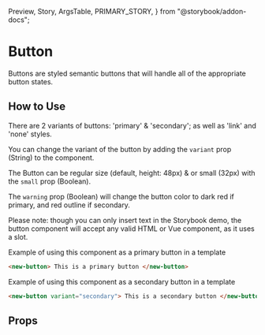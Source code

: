   Preview,
  Story,
  ArgsTable,
  PRIMARY_STORY,
} from "@storybook/addon-docs";

# Button

Buttons are styled semantic buttons that will handle all of the appropriate button states.

<Preview>
  <Story id="components-newbutton--default" />
</Preview>

## How to Use

There are 2 variants of buttons: 'primary' & 'secondary'; as well as 'link' and 'none' styles.

You can change the variant of the button by adding the `variant` prop (String) to the component.

The Button can be regular size (default, height: 48px) & or small (32px) with the `small` prop (Boolean).

The `warning` prop (Boolean) will change the button color to dark red if primary, and red outline if secondary.

Please note: though you can only insert text in the Storybook demo, the button component will accept any valid HTML or Vue component, as it uses a slot.

Example of using this component as a primary button in a template

```html
<new-button> This is a primary button </new-button>
```

Example of using this component as a secondary button in a template

```html
<new-button variant="secondary"> This is a secondary button </new-button>
```

## Props

<ArgsTable story={PRIMARY_STORY} />
